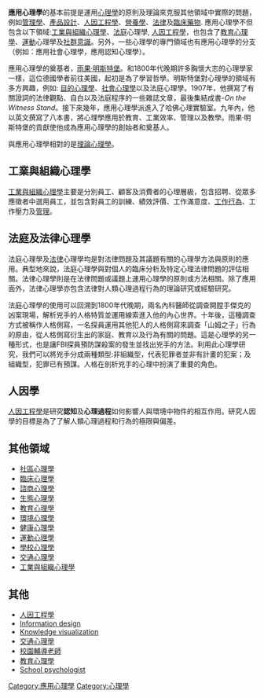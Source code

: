 {{Copy edit|time=2020-10-17T11:01:48+00:00}}
{{Expert needed|subject=心理学|time=2020-10-17T11:01:48+00:00}}
{{psychology}}
'''應用心理學'''的基本前提是運用[[心理學|心理學]]的原則及理論來克服其他領域中實際的問題，例如[[管理學|管理學]]、[[產品設計|產品設計]]、[[人因工程學|人因工程學]]、[[營養學|營養學]]、[[法律|法律]]及[[醫學|臨床藥物]]. 應用心理學不但包含以下領域:[[工業與組織心理學|工業與組織心理學]]、[[法庭|法庭]]心理學, [[人因工程學|人因工程學]]，也包含了[[教育心理學|教育心理學]]、[[運動|運動]]心理學及[[社群意識|社群意識]]。另外，一些心理學的專門領域也有應用心理學的分支（例如：應用社會心理學，應用認知心理學）。

應用心理學的奠基者，[[Hugo_Münsterberg|雨果·明斯特堡]]。和1800年代晚期許多胸懷大志的心理學家一樣，這位德國學者前往美國，起初是為了學習哲學。明斯特堡對心理學的領域有多方興趣，例如: [[目的心理學|目的心理學]]、[[社會心理學|社會心理學]]以及法庭心理學。1907年，他撰寫了有關證詞的法律觀點、自白以及法庭程序的一些雜誌文章，最後集結成書-''On the Witness Stand''。接下來幾年，應用心理學派進入了哈佛心理實驗室。九年內，他以英文撰寫了八本書，將心理學應用於教育、工業效率、管理以及教學。雨果·明斯特堡的貢獻使他成為應用心理學的創始者和奠基人。

與應用心理學相對的是[[理論心理學|理論心理學]]。

==工業與組織心理學==
[[工業與組織心理學|工業與組織心理學]]主要是分別員工、顧客及消費者的心理層級，包含招聘、從眾多應徵者中選用員工，並包含對員工的訓練、績效評價、工作滿意度、[[工作|工作]][[行為|行為]]、工作壓力及[[管理|管理]]。

==法庭及法律心理學==
法庭心理學及[[法律|法律]]心理學均是對法律問題及其議題有關的心理學方法與原則的應用。典型地來說，法庭心理學與對個人的臨床分析及特定心理法律問題的評估相關。法律心理學則是在法律問題或議題上運用心理學的原則或方法相關。除了應用面外，法律心理學亦包含法律對人類心理過程行為的理論研究或經驗研究。

法庭心理學的使用可以回溯到1800年代晚期，兩名內科醫師從調查開膛手傑克的凶案現場，解析兇手的人格特質並運用線索進入他的內心世界。十年後，這種調查方式被稱作人格側寫，一名探員運用其他犯人的人格側寫來調查「山姆之子」行為的原由，從人格側寫衍生出的家庭、教育以及行為有關的問題。這是心理學的另一種形式，也是讓FBI探員預防謀殺案的發生並找出兇手的方法。利用此心理學研究，我們可以將兇手分成兩種類型:非組織型，代表犯罪者並非有計畫的犯案；及組織型，犯罪已有預謀。人格在剖析兇手的心理中扮演了重要的角色。

==人因學==
[[人因工程學|人因工程學]]是研究'''認知'''及'''心理過程'''如何影響人與環境中物件的相互作用。研究人因學的目標是為了了解人類心理過程和行為的極限與偏差。

==其他領域==
*[[社區心理學|社區心理學]]
*[[臨床心理學|臨床心理學]]
*[[輔導|諮商心理學]]
*[[生態心理學|生態心理學]]
*[[教育心理學|教育心理學]]
*[[環境心理學|環境心理學]]
*[[健康心理學|健康心理學]]
*[[運動心理學|運動心理學]]
*[[學校心理學|學校心理學]]
*[[交通心理學|交通心理學]]
*[[工業與組織心理學|工業與組織心理學]]

== 其他 ==
* [[人因工程學|人因工程學]]
* [[Information_design|Information design]]
* [[Knowledge_visualization|Knowledge visualization]]
* [[交通心理學|交通心理學]]
* [[校園輔導老師|校園輔導老師]]
* [[教育心理學|教育心理學]]
* [[School_psychologist|School psychologist]]
{{心理学}}

[[Category:應用心理學|Category:應用心理學]]
[[Category:心理學|Category:心理學]]